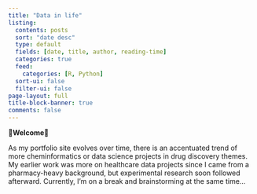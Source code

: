 ```yaml
---
title: "Data in life"
listing:
  contents: posts
  sort: "date desc"
  type: default
  fields: [date, title, author, reading-time]
  categories: true
  feed: 
    categories: [R, Python]
  sort-ui: false
  filter-ui: false
page-layout: full
title-block-banner: true
comments: false
---
```


**🌟Welcome🌟**

As my portfolio site evolves over time, there is an accentuated trend of more cheminformatics or data science projects in drug discovery themes. My earlier work was more on healthcare data projects since I came from a pharmacy-heavy background, but experimental research soon followed afterward. Currently, I'm on a break and brainstorming at the same time...

<br>

<a rel="me" href="https://fosstodon.org/@jhylin"></a>